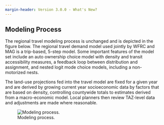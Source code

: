 ```yaml
---
margin-header: Version 3.0.0 - What's New?
---
```


## Modeling Process
The regional travel modeling process is unchanged and is depicted in the figure below. The regional travel demand model used jointly by WFRC and MAG is a trip-based, 5-step model. Some important features of the model set include an auto ownership choice model with density and transit accessibility measures, a feedback loop between distribution and assignment, and nested logit mode choice models, including a non-motorized nests.

The land-use projections fed into the travel model are fixed for a given year and are derived by growing current year socioeconomic data by factors that are based on density, controlling countywide totals to estimates derived from a macro-economic model. Local planners then review TAZ-level data and adjustments are made where reasonable. 

![Modeling process.](_pictures/modeling-process.png){#fig-mp}

